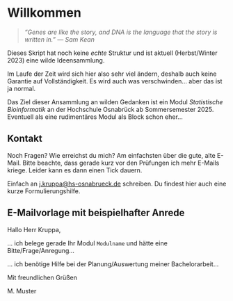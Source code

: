 # Willkommen {.unnumbered}

> *"Genes are like the story, and DNA is the language that the story is written in." --- Sam Kean*

Dieses Skript hat noch keine *echte* Struktur und ist aktuell (Herbst/Winter 2023) eine wilde Ideensammlung.

Im Laufe der Zeit wird sich hier also sehr viel ändern, deshalb auch keine Garantie auf Vollständigkeit. Es wird auch was verschwinden... aber das ist ja normal.

Das Ziel dieser Ansammlung an wilden Gedanken ist ein Modul *Statistische Bioinformatik* an der Hochschule Osnabrück ab Sommersemester 2025. Eventuell als eine rudimentäres Modul als Block schon eher...

## Kontakt {#sec-contact-mail}

Noch Fragen? Wie erreichst du mich? Am einfachsten über die gute, alte E-Mail. Bitte beachte, dass gerade kurz vor den Prüfungen ich mehr E-Mails kriege. Leider kann es dann einen Tick dauern.

Einfach an [j.kruppa\@hs-osnabrueck.de](mailto:j.kruppa@hs-osnabrueck.de){.email} schreiben. Du findest hier auch eine kurze Formulierungshilfe.

::: callout-tip
## E-Mailvorlage mit beispielhafter Anrede

Hallo Herr Kruppa,

... ich belege gerade Ihr Modul `Modulname` und hätte eine Bitte/Frage/Anregung...

... ich benötige Hilfe bei der Planung/Auswertung meiner Bachelorarbeit...

Mit freundlichen Grüßen

M. Muster
:::
